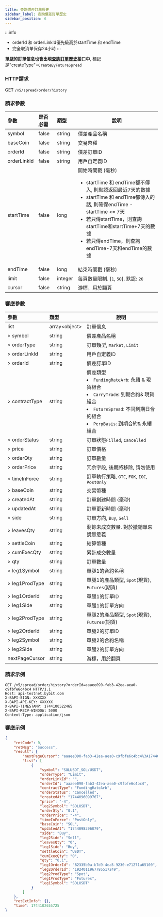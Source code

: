```yaml
---
title: 查詢價差訂單歷史
sidebar_label: 查詢價差訂單歷史
sidebar_position: 6
---
```

:::info
* orderId 和 orderLinkId優先級高於startTime 和 endTime
* 完全取消單保存24小時
:::

**單腿的訂單信息也會出現[查詢訂單歷史](../../order/order-list)接口中**, 標記是"createType"=`CreateByFutureSpread`

### HTTP請求
GET `/v5/spread/order/history`

### 請求參數
| 參數 | 是否必需 | 類型 | 說明|
|:----- |:-------|:-----|------ |
|symbol |false |string |價差產品名稱|
|baseCoin |false |string |交易幣種|
|orderId |false |string |價差訂單ID|
|orderLinkId |false |string |用戶自定義ID |
|startTime |false |long |開始時間戳 (毫秒)<ul><li>startTime 和 endTime都不傳入, 則默認返回最近7天的數據</li><li>startTime 和 endTime都傳入的話, 則確保endTime - startTime &lt;= 7天</li><li>若只傳startTime，則查詢startTime和startTime+7天的數據</li><li>若只傳endTime，則查詢endTime-7天和endTime的數據</li></ul>|
|endTime |false |long |結束時間戳 (毫秒)|
|limit |false |integer |每頁數量限制. [`1`, `50`]. 默認: `20`|
|cursor |false |string |游標，用於翻頁|

### 響應參數
| 參數 | 類型 | 說明|
|:----- |:-----|----- |
|list|array&lt;object&gt; |訂單信息 |
|> symbol|string |價差產品名稱 |
|> orderType|string |訂單類型, `Market`, `Limit`  |
|> orderLinkId|string |用戶自定義ID  |
|> orderId|string |價差訂單ID |
|> contractType|string |價差類型 <li>`FundingRateArb`: 永續 & 現貨組合</li><li>`CarryTrade`: 到期合約& 現貨組合</li><li>`FutureSpread`: 不同到期日合約組合</li><li>`PerpBasis`: 到期合約& 永續組合</li> |
|> [orderStatus](../../enum#orderstatus)|string |訂單狀態`Filled`, `Cancelled`|
|> price|string |訂單價格 |
|> orderQty|string |訂單數量 |
|> orderPrice|string |冗余字段, 後期將移除, 請勿使用|
|> timeInForce|string |訂單執行策略, `GTC`, `FOK`, `IOC`, `PostOnly`  |
|> baseCoin|string |交易幣種 |
|> createdAt|string |訂單創建時間 (毫秒) |
|> updatedAt|string |訂單更新時間 (毫秒) |
|> side|string |訂單方向, `Buy`, `Sell` |
|> leavesQty|string |剩餘未成交數量. 對於撤銷單來說無意義|
|> settleCoin|string |結算幣種 |
|> cumExecQty|string |累計成交數量 |
|> qty|string |訂單數量 |
|> leg1Symbol|string |單腿1的合約名稱|
|> leg1ProdType|string |單腿1的產品類型, `Spot`(現貨), `Futures`(期貨)|
|> leg1OrderId|string |單腿1的訂單ID |
|> leg1Side|string |單腿1的訂單方向 |
|> leg2ProdType|string |單腿2的產品類型, `Spot`(現貨), `Futures`(期貨)|
|> leg2OrderId|string |單腿2的訂單ID |
|> leg2Symbol|string |單腿2的合約名稱 |
|> leg2Side|string |單腿2的訂單方向 |
|nextPageCursor |string |游標，用於翻頁 |

### 請求示例

```http
GET /v5/spread/order/history?orderId=aaaee090-fab3-42ea-aea0-c9fbfe6c4bc4 HTTP/1.1
Host: api-testnet.bybit.com
X-BAPI-SIGN: XXXXXX
X-BAPI-API-KEY: XXXXXX
X-BAPI-TIMESTAMP: 1744100522465
X-BAPI-RECV-WINDOW: 5000
Content-Type: application/json
```

### 響應示例
```json
{
    "retCode": 0,
    "retMsg": "Success",
    "result": {
        "nextPageCursor": "aaaee090-fab3-42ea-aea0-c9fbfe6c4bc4%3A1744096099767%2Caaaee090-fab3-42ea-aea0-c9fbfe6c4bc4%3A1744096099767",
        "list": [
            {
                "symbol": "SOLUSDT_SOL/USDT",
                "orderType": "Limit",
                "orderLinkId": "",
                "orderId": "aaaee090-fab3-42ea-aea0-c9fbfe6c4bc4",
                "contractType": "FundingRateArb",
                "orderStatus": "Cancelled",
                "createdAt": "1744096099767",
                "price": "-4",
                "leg2Symbol": "SOLUSDT",
                "orderQty": "0.1",
                "orderPrice": "-4",
                "timeInForce": "PostOnly",
                "baseCoin": "SOL",
                "updatedAt": "1744098396079",
                "side": "Buy",
                "leg2Side": "Sell",
                "leavesQty": "0",
                "leg1Side": "Buy",
                "settleCoin": "USDT",
                "cumExecQty": "0",
                "qty": "0.1",
                "leg1OrderId": "82335b0a-b7d9-4ea5-9230-e71271a65100",
                "leg2OrderId": "1924011967786517249",
                "leg2ProdType": "Spot",
                "leg1ProdType": "Futures",
                "leg1Symbol": "SOLUSDT"
            }
        ]
    },
    "retExtInfo": {},
    "time": 1744102655725
}
```

